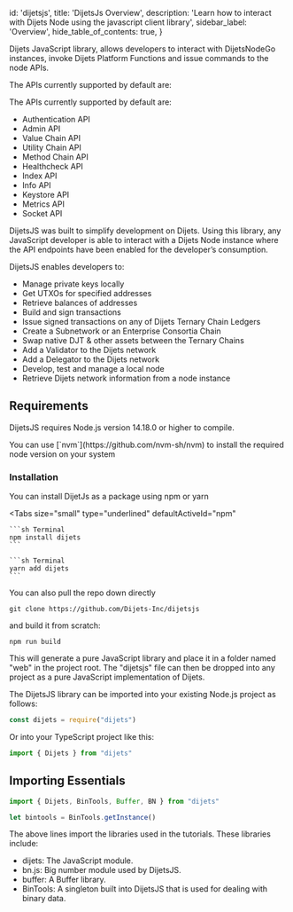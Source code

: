 
  id: 'dijetsjs',
  title: 'DijetsJs Overview',
  description: 'Learn how to interact with Dijets Node using the javascript client library',
  sidebar_label: 'Overview',
  hide_table_of_contents: true,
}

Dijets JavaScript
library, allows developers to interact with DijetsNodeGo instances, invoke
Dijets Platform Functions and issue commands to the node APIs.

The APIs currently supported by default are:

The APIs currently supported by default are:

- Authentication API
- Admin API
- Value Chain API
- Utility Chain API
- Method Chain API
- Healthcheck API
- Index API
- Info API
- Keystore API
- Metrics API
- Socket API

DijetsJS was built to simplify development on Dijets. Using this library, any JavaScript
developer is able to interact with a Dijets Node instance where the API endpoints have 
been enabled for the developer’s consumption.

DijetsJS enables developers to:

- Manage private keys locally
- Get UTXOs for specified addresses
- Retrieve balances of addresses
- Build and sign transactions
- Issue signed transactions on any of Dijets Ternary Chain Ledgers
- Create a Subnetwork or an Enterprise Consortia Chain
- Swap native DJT & other assets between the Ternary Chains
- Add a Validator to the Dijets network
- Add a Delegator to the Dijets network
- Develop, test and manage a local node
- Retrieve Dijets network information from a node instance

## Requirements

DijetsJS requires Node.js version 14.18.0 or higher to compile.

<Admonition type="info">
You can use [`nvm`](https://github.com/nvm-sh/nvm) to install the required node version on your system
</Admonition>

### Installation

You can install DijetJs as a package using npm or yarn

<Tabs
  size="small"
  type="underlined"
  defaultActiveId="npm"
>
  <TabPanel id="npm" label="npm">

    ```sh Terminal
    npm install dijets
    ```

  </TabPanel>
  <TabPanel id="yarn" label="Yarn">

    ```sh Terminal
    yarn add dijets
    ```

  </TabPanel>
</Tabs>

You can also pull the repo down directly

```Terminal
git clone https://github.com/Dijets-Inc/dijetsjs
```

 and build it from scratch:

`npm run build`

This will generate a pure JavaScript library and place it in a folder named
"web" in the project root. The "dijetsjs" file can then be dropped into any
project as a pure JavaScript implementation of Dijets.

The DijetsJS library can be imported into your existing Node.js project as follows:

```ts
const dijets = require("dijets")
```

Or into your TypeScript project like this:

```ts
import { Dijets } from "dijets"
```

## Importing Essentials

```ts
import { Dijets, BinTools, Buffer, BN } from "dijets"

let bintools = BinTools.getInstance()
```

The above lines import the libraries used in the tutorials. These libraries include:

- dijets: The JavaScript module.
- bn.js: Big number module used by DijetsJS.
- buffer: A Buffer library.
- BinTools: A singleton built into DijetsJS that is used for dealing with binary data.



